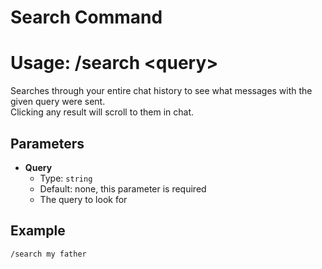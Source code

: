 # Search Command
# Usage: /search <query\>
Searches through your entire chat history to see what messages with the given query were sent.  
Clicking any result will scroll to them in chat.

## Parameters
- **Query**
  + Type: `string`
  + Default: none, this parameter is required
  + The query to look for

## Example
`/search my father`

